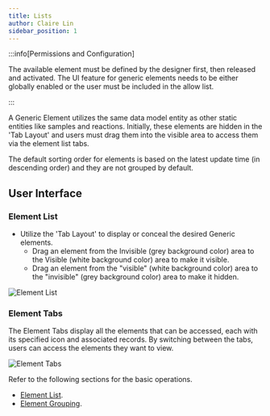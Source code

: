 ```yaml
---
title: Lists
author: Claire Lin
sidebar_position: 1
---
```



<SubTitle text="Each element has its own list, which can be sorted or searched. These lists are separated by tabs." />
<Reader text="User" />

:::info[Permissions and Configuration]

The available element must be defined by the designer first, then released and activated. The UI feature for generic elements needs to be either globally enabled or the user must be included in the allow list.

:::

A Generic Element utilizes the same data model entity as other static entities like samples and reactions. Initially, these elements are hidden in the 'Tab Layout' and users must drag them into the visible area to access them via the element list tabs.

The default sorting order for elements is based on the latest update time (in descending order) and they are not grouped by default.

## User Interface

### Element List

- Utilize the 'Tab Layout' to display or conceal the desired Generic elements.
  - Drag an element from the Invisible (grey background color) area to the Visible (white background color) area to make it visible.
  - Drag an element from the "visible" (white background color) area to the "invisible" (grey background color) area to make it hidden.

![Element List](/img/labimotion/element-list.png)

### Element Tabs

The Element Tabs display all the elements that can be accessed, each with its specified icon and associated records. By switching between the tabs, users can access the elements they want to view.

![Element Tabs](/img/labimotion/element-tabs.png)

Refer to the following sections for the basic operations.

- [Element List](/eln/ui/lists).
- [Element Grouping](/eln/ui/elements/grouping).
